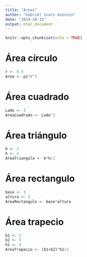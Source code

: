 ```yaml
---
title: "Áreas"
author: "Gabriel Ivars Asensio"
date: "2024-10-15"
output: html_document
---
```


```r
knitr::opts_chunk$set(echo = TRUE)
```


# Área círculo

```r
r <- 0.5
Area <- pi*r^2
```

# Área cuadrado

```r
Lado <- 3
AreaCuadrado <- Lado^2
```

# Área triángulo

```r
b <- 2
h <- 3
AreaTriangulo <- b*h/2
```

# Área rectangulo

```r
base <- 3
altura <- 5
AreaRectangulo <- base*altura
```


# Área trapecio

```r
b1 <- 2
b2 <- 5
h1 <- 4
AreaTrapecio <- (b1+b2)*h1/2
```


